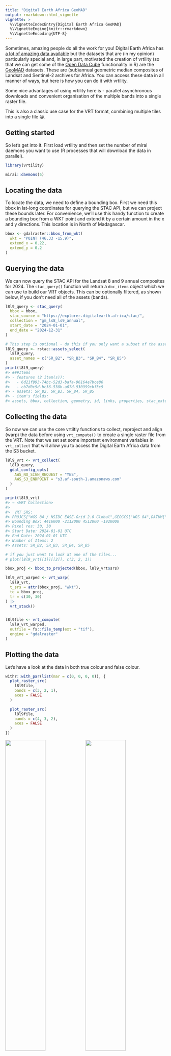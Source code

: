 ```yaml
---
title: "Digital Earth Africa GeoMAD"
output: rmarkdown::html_vignette
vignette: >
  %\VignetteIndexEntry{Digital Earth Africa GeoMAD}
  %\VignetteEngine{knitr::rmarkdown}
  %\VignetteEncoding{UTF-8}
---
```




Sometimes, amazing people do all the work for you! Digital Earth Africa has [a 
lot of amazing data available](https://docs.digitalearthafrica.org/en/latest/data_specs/index.html)
but the datasets that are (in my opinion) particularly special and, in large 
part, motivated the creation of vrtility (so that we can get some of the 
[Open Data Cube](https://opendatacube.readthedocs.io/en/latest/) functionality
in R) are the [GeoMAD](https://docs.digitalearthafrica.org/en/latest/data_specs/GeoMAD_specs.html)
datasets. These are (sub)annual geometric median composites of Landsat and 
Sentinel-2 archives for Africa. You can access these data in all manner of ways,
but here is how you can do it with vrtility.

Some nice advantages of using vrtility here is - parallel asynchronous downloads
and convenient organisation of the multiple bands into a single raster file. 

This is also a classic use case for the VRT format, combining multiple tiles 
into a single file 😀.

## Getting started

So let's get into it. First load vrtility and then set the number of mirai 
daemons you want to use (R processes that will download the data in parallel).


``` r
library(vrtility)

mirai::daemons(5)

```

## Locating the data

To locate the data, we need to define a bounding box. First we need this bbox 
in lat-long coordinates for querying the STAC API, but we can project these
bounds later. For convenience, we'll use this handy function to create
a bounding box from a WKT point and extend it by a certain amount in the x and
y directions. This location is in North of Madagascar.


``` r
bbox <- gdalraster::bbox_from_wkt(
  wkt = "POINT (46.33 -15.9)",
  extend_x = 0.22,
  extend_y = 0.2
)
```

## Querying the data

We can now query the STAC API for the Landsat 8 and 9 annual composites for 2024.
The `stac_query()` function will return a `doc_items` object which we can
use to build our VRT objects. This can be optionally filtered, as shown below,
if you don't need all of the assets (bands).


``` r
l8l9_query <- stac_query(
  bbox = bbox,
  stac_source = "https://explorer.digitalearth.africa/stac/",
  collection = "gm_ls8_ls9_annual",
  start_date = "2024-01-01",
  end_date = "2024-12-31"
)

# This step is optional - do this if you only want a subset of the assets (bands)
l8l9_query <- rstac::assets_select(
  l8l9_query,
  asset_names = c("SR_B2", "SR_B3", "SR_B4", "SR_B5")
)
print(l8l9_query)
#> ###Items
#> - features (2 item(s)):
#>   - 6d21f993-74bc-52d3-bafa-96164e7bce86
#>   - cb7d0c9d-bc36-538b-a67d-930999cbf3c9
#> - assets: SR_B2, SR_B3, SR_B4, SR_B5
#> - item's fields: 
#> assets, bbox, collection, geometry, id, links, properties, stac_extensions, stac_version, type
```

## Collecting the data

So now we can use the core vrtiltiy functions to collect, reproject and align
(warp) the data before using `vrt_compute()` to create a single raster file
from the VRT. Note that we set set some important environment variables in
`vrt_collect` that will allow you to access the Digital Earth Africa data from 
the S3 bucket.


``` r
l8l9_vrt <- vrt_collect(
  l8l9_query,
  gdal_config_opts(
    AWS_NO_SIGN_REQUEST = "YES",
    AWS_S3_ENDPOINT = "s3.af-south-1.amazonaws.com"
  )
)

print(l8l9_vrt)
#> → <VRT Collection>
#> 
#>  VRT SRS: 
#> PROJCS["WGS 84 / NSIDC EASE-Grid 2.0 Global",GEOGCS["WGS 84",DATUM["WGS_1984",SPHEROID["WGS 84",6378137,298.257223563,AUTHORITY["EPSG","7030"]],AUTHORITY["EPSG","6326"]],PRIMEM["Greenwich",0,AUTHORITY["EPSG","8901"]],UNIT["degree",0.0174532925199433,AUTHORITY["EPSG","9122"]],AUTHORITY["EPSG","4326"]],PROJECTION["Cylindrical_Equal_Area"],PARAMETER["standard_parallel_1",30],PARAMETER["central_meridian",0],PARAMETER["false_easting",0],PARAMETER["false_northing",0],UNIT["metre",1,AUTHORITY["EPSG","9001"]],AXIS["Easting",EAST],AXIS["Northing",NORTH],AUTHORITY["EPSG","6933"]]
#> Bounding Box: 4416000 -2112000 4512000 -1920000
#> Pixel res: 30, 30
#> Start Date: 2024-01-01 UTC
#> End Date: 2024-01-01 UTC
#> Number of Items: 2
#> Assets: SR_B2, SR_B3, SR_B4, SR_B5

# if you just want to look at one of the tiles...
# plot(l8l9_vrt[[1]][[2]], c(3, 2, 1))

bbox_proj <- bbox_to_projected(bbox, l8l9_vrt$srs)

l8l9_vrt_warped <- vrt_warp(
  l8l9_vrt,
  t_srs = attr(bbox_proj, "wkt"),
  te = bbox_proj,
  tr = c(30, 30)
) |>
  vrt_stack()


l8l9file <- vrt_compute(
  l8l9_vrt_warped,
  outfile = fs::file_temp(ext = "tif"),
  engine = "gdalraster"
)
```

## Plotting the data

Let's have a look at the data in both true colour and false colour.


``` r
withr::with_par(list(mar = c(0, 0, 0, 0)), {
  plot_raster_src(
    l8l9file,
    bands = c(3, 2, 1),
    axes = FALSE
  )

  plot_raster_src(
    l8l9file,
    bands = c(4, 3, 2),
    axes = FALSE
  )
})
```

<img src="figure/dea-geomad-plot-1.png" width="50%" /><img src="figure/dea-geomad-plot-2.png" width="50%" />
